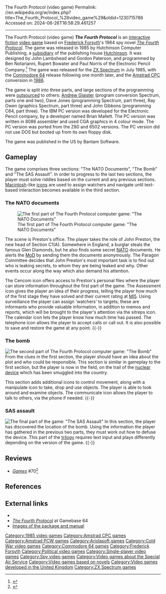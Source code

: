 The Fourth Protocol (video game)
Permalink: //en.wikipedia.org/w/index.php?title=The_Fourth_Protocol_%28video_game%29&oldid=1230715786
Accessed on: 2024-06-26T16:58:29.461257



------
The Fourth Protocol (video game)
{{Short description|1985 video game}}
{{about|the computer game|the novel|The Fourth Protocol|the 1987 film based on the novel|The Fourth Protocol (film)}}
{{More citations needed|date=October 2020}}
{{Infobox video game
|title = The Fourth Protocol
|image = The Fourth Protocol cover.jpg
|caption = European cover art
|developer = Electronic Pencil Company
|publisher = {{vgrelease|EU|Hutchinson Computer Publishing|EU|[[Ariolasoft]]|NA|Bantam Software}}
|designer = John Lambshead<br>Gordon Paterson
|composer = David Dunn
|engine =
|released = 1985
|genre =
|modes = [[Single-player]]
|platforms = [[ZX Spectrum]], [[Commodore 64]], [[Amstrad CPC]], [[IBM PC]]
}}
'''''The Fourth Protocol''''' is an [[interactive fiction]] [[video game]] based on [[Frederick Forsyth]]'s 1984 spy novel ''[[The Fourth Protocol]]''.  The game was released in 1985 by Hutchinson Computer Publishing, a [[subsidiary]] of the publishing house [[Hutchinson (publisher)|Hutchinson]]. It was designed by John Lambshead and Gordon Paterson, and programmed by Ben Notarianni, Rupert Bowater and Paul Norris of the Electronic Pencil Company.<ref>{{Cite web|url=http://www.crashonline.org.uk/20/zoids.htm|title = CRASH 20 - Electronic Pencil Co}}</ref> The game was released for the [[ZX Spectrum]] in July 1985, with the [[Commodore 64]] release following one month later, and the [[Amstrad CPC]] conversion in [[1986 in video gaming|1986]].

The game is split into three parts, and large sections of the programming were [[outsource]]d to others: [[Andrew Glaister]] (program conversion Spectrum, parts one and two), Dave Jones (programming Spectrum, part three), Ray Owen (graphics Spectrum, part three) and John Gibbons (programming C64, part three). The IBM PC version was developed for the Electronic Pencil company, by a developer named Brian Mallett. The PC version was written in 8086 assembler and used CGA graphics in 4 colour mode. The PC version was ported from the Z80 and 6502 versions. The PC version did not use DOS but booted up from its own floppy disk.

The game was published in the US by Bantam Software. 

==Gameplay==
The game comprises three sections: "The NATO Documents", "The Bomb" and "The SAS Assault". In order to progress to the last two sections, the player must solve riddles based on the current and any previous sections. [[Macintosh]]-like [[icons]] are used to assign watchers and navigate until text-based interaction becomes available in the third section.

===The NATO documents===
[[Image:The Fourth Protocol-The NATO Documents.png|left|thumb|The first part of The Fourth Protocol computer game: "The NATO Documents"]]

The scene is Preston's office. The player takes the role of John Preston, the new head of Section C1(A). Somewhere in England, a burglar steals the famous Glen Diamonds, but he also finds some secret [[NATO]] documents. He alerts the [[Ministry of Defence (United Kingdom)|MoD]] by sending them the documents anonymously. The Paragon Committee decides that John Preston's most important task is to find out who is leaking secrets, to whom they are being leaked and why. Other events occur along the way which also demand his attention.

The Cencom icon offers access to Preston's personal files where the player can store information throughout the first part of the game. The Assessment icon gives the player an idea of their progress, telling the player how much of the first stage they have solved and their current rating at [[MI5]]. Using surveillance the player can assign 'watchers' to targets; these are informants who provide valuable information, in addition to memos and reports, which will be brought to the player's attention via the sitreps icon. The calendar icon lets the player know how much time has passed. The telephone icon allows the player to accept calls or call out. It is also possible to save and restore the game at any point.
{{-}}

===The bomb===
[[Image:The Fourth Protocol-The Bomb.png|left|thumb|The second part of The Fourth Protocol computer game: "The Bomb"]]
From the clues in the first section, the player should have an idea about the plot and who could be responsible. This section is similar in gameplay to the first section, but the player is now in the field, on the trail of the [[nuclear device]] which has been smuggled into the country.

This section adds additional icons to control movement, along with a manipulate icon to take, drop and use objects. The player is able to look around and examine objects. The communicate icon allows the player to talk to others, via the phone if needed.
{{-}}
===SAS assault===
[[Image:The Fourth Protocol-The SAS Assault.png|left|thumb|The final part of the game: "The SAS Assault"]]
In this section, the player has discovered the location of the bomb. Using the information the player has gathered in the previous two parts, they must work out how to defuse the device. This part of the [[trilogy]] requires text input and plays differently depending on the version of the game.
{{-}}
==Reviews==
{{Video game reviews
| award1Pub = ''Crash''
| award1 = Crash Smash
| award2Pub = ''Sinclair User''
| award2 = SU Classic
}}
*''[[Games (magazine)|Games]]'' #70<ref>{{cite web | url=https://archive.org/details/games701985december/page/n51/mode/2up | title=GAMES Magazine #70 | date=December 1985 }}</ref>

==References==
{{reflist}}

==External links==
*{{WoS game|id=0006327|name=The Fourth Protocol}}
*[http://www.gamebase64.com/game.php?id=2891 ''The Fourth Protocol''] at Gamebase 64
*[http://www.c64sets.com/fourth_protocol.html Images of the package and manual]

{{DEFAULTSORT:Fourth Protocol}}
[[Category:1985 video games]]
[[Category:Amstrad CPC games]]
[[Category:Amstrad PCW games]]
[[Category:Ariolasoft games]]
[[Category:Cold War video games]]
[[Category:Commodore 64 games]]
[[Category:Frederick Forsyth]]
[[Category:Political video games]]
[[Category:Single-player video games]]
[[Category:Spy video games]]
[[Category:Video games about the Special Air Service]]
[[Category:Video games based on novels]]
[[Category:Video games developed in the United Kingdom]]
[[Category:ZX Spectrum games]]